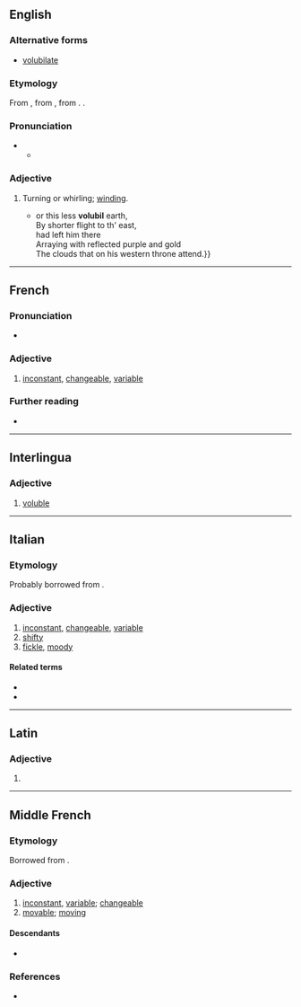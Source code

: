 ==English==

===Alternative forms===
* [[volubilate]]

===Etymology===
From {{etyl|frm|en}} {{m|frm|volubile}}, from {{etyl|la|en}} {{m|la|volūbilis||rolling}}, from {{m|la|volvō||I roll}}. {{doublet|en|voluble}}.

===Pronunciation===
* {{IPA|en|/ˈvɒljʊbaɪl/}}
** {{audio|en|LL-Q1860 (eng)-Vealhurl-volubile.wav|Audio (UK)}}

===Adjective===
{{en-adj}}

# {{lb|en|chiefly|botany}} Turning or whirling; [[winding]].
#* {{RQ:Milton Paradise Lost|book=4|passage={{...}} or this less '''volubil''' earth,<br>By shorter flight to th' east,<br>had left him there<br>Arraying with reflected purple and gold<br>The clouds that on his western throne attend.}}

{{Webster 1913}}

----

==French==

===Pronunciation===
* {{audio|fr|LL-Q150 (fra)-Pamputt-volubile.wav|Audio}}

===Adjective===
{{fr-adj}}

# [[inconstant]], [[changeable]], [[variable]]

===Further reading===
* {{R:TLFi}}

----

==Interlingua==

===Adjective===
{{ia-adj}}

# [[voluble]]

----

==Italian==

===Etymology===
Probably borrowed from {{bor|it|la|volūbilis||gloss=turning}}.

===Adjective===
{{it-adj}}

# [[inconstant]], [[changeable]], [[variable]]
# [[shifty]]
# [[fickle]], [[moody]]

====Related terms====
* {{l|it|volubilità}}
* {{l|it|volubilmente}}

----

==Latin==

===Adjective===
{{la-adj-form|volūbile}}

# {{inflection of|la|volūbilis||nom//acc//voc|n|s}}

----

==Middle French==

===Etymology===
Borrowed from {{bor|frm|la|volūbilis}}.

===Adjective===
{{frm-adj|mf}}

# [[inconstant]], [[variable]]; [[changeable]]
# [[movable]]; [[moving]]

====Descendants====
* {{desc|fr|volubile}}

===References===
* {{R:DMF}}